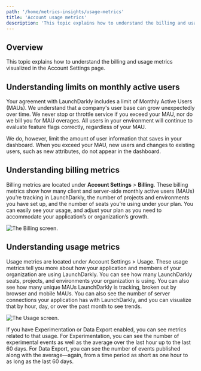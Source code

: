 ```yaml
---
path: '/home/metrics-insights/usage-metrics'
title: 'Account usage metrics'
description: 'This topic explains how to understand the billing and usage metrics visualized in the Account Settings page.'
---
```


## Overview

This topic explains how to understand the billing and usage metrics visualized in the Account Settings page.

## Understanding limits on monthly active users

Your agreement with LaunchDarkly includes a limit of Monthly Active Users (MAUs). We understand that a company's user base can grow unexpectedly over time. We never stop or throttle service if you exceed your MAU, nor do we bill you for MAU overages. All users in your environment will continue to evaluate feature flags correctly, regardless of your MAU.

We do, however, limit the amount of user information that saves in your dashboard. When you exceed your MAU, new users and changes to existing users, such as new attributes, do not appear in the dashboard.

## Understanding billing metrics

Billing metrics are located under **Account Settings** > **Billing**. These billing metrics show how many client and server-side monthly active users (MAUs) you’re tracking in LaunchDarkly, the number of projects and environments you have set up, and the number of seats you’re using under your plan. You can easily see your usage, and adjust your plan as you need to accommodate your application’s or organization’s growth.

![The Billing screen.](../../images/settings-billing.png)

## Understanding usage metrics

Usage metrics are located under Account Settings > Usage. These usage metrics tell you more about how your application and members of your organization are using LaunchDarkly. You can see how many LaunchDarkly seats, projects, and environments your organization is using. You can also see how many unique MAUs LaunchDarkly is tracking, broken out by browser and mobile MAUs. You can also see the number of server connections your application has with LaunchDarkly, and you can visualize that by hour, day, or over the past month to see trends.

![The Usage screen.](../../images/settings-usage.png)

If you have Experimentation or Data Export enabled, you can see metrics related to that usage. For Experimentation, you can see the number of experimental events as well as the average over the last hour up to the last 60 days. For Data Export, you can see the number of events published along with the average—again, from a time period as short as one hour to as long as the last 60 days.
